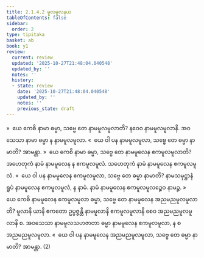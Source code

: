 ```yaml
---
title: 2.1.4.2 မူလမူလနယ
tableOfContents: false
sidebar:
  order: 2
type: tipitaka
basket: ab
book: y1
review:
  current: review
  updated: '2025-10-27T21:48:04.040548'
  updated_by: ''
  notes: ''
  history:
  - state: review
    date: '2025-10-27T21:48:04.040548'
    updated_by: ''
    notes: ''
    previous_state: draft
---
```



<ReviewStatus review={frontmatter.review} showDetails={true} />

<HypothesisAnnotation frontmatter={frontmatter} />

<DynamicBreadcrumb />

<Division number="89" book="y1" e="ch" v="33" p="13">

<Paragraph number="224" book="y1">
»  ယေ ကေစိ နာမာ ဓမ္မာ, သဗ္ဗေ တေ နာမမူလမူလာတိ?
</Paragraph>

<Paragraph number="225" book="y1">
နဝေဝ နာမမူလမူလာနိ. အဝသေသာ နာမာ ဓမ္မာ န နာမမူလမူလာ.
</Paragraph>

<Paragraph number="226" book="y1">
«  ယေ ဝါ ပန နာမမူလမူလာ, သဗ္ဗေ တေ ဓမ္မာ နာမာတိ? အာမန္တာ.
</Paragraph>

</Division>
<Division number="90" book="y1" e="ch" v="33" p="13">

<Paragraph number="227" book="y1">
»  ယေ ကေစိ နာမာ ဓမ္မာ, သဗ္ဗေ တေ နာမမူလေန ဧကမူလမူလာတိ?
</Paragraph>

<Paragraph number="228" book="y1">
အဟေတုကံ နာမံ နာမမူလေန န ဧကမူလမူလံ. သဟေတုကံ နာမံ နာမမူလေန ဧကမူလမူလံ.
</Paragraph>

<Paragraph number="229" book="y1">
«  ယေ ဝါ ပန နာမမူလေန ဧကမူလမူလာ, သဗ္ဗေ တေ ဓမ္မာ နာမာတိ?
</Paragraph>

<Paragraph number="230" book="y1">
နာမသမုဋ္ဌာနံ ရူပံ နာမမူလေန ဧကမူလမူလံ, န နာမံ. နာမံ နာမမူလေန ဧကမူလမူလဉ္စေဝ နာမဉ္စ.
</Paragraph>

</Division>
<Division number="91" book="y1" e="ch" v="33" p="13">

<Paragraph number="231" book="y1">
»  ယေ ကေစိ နာမမူလေန ဧကမူလမူလာ ဓမ္မာ, သဗ္ဗေ တေ နာမမူလေန အညမညမူလမူလာတိ?
</Paragraph>

<Paragraph number="232" book="y1">
မူလာနိ ယာနိ ဧကတော ဥပ္ပဇ္ဇန္တိ နာမမူလာနိ ဧကမူလမူလာနိ စေဝ အညမညမူလမူလာနိ စ. အဝသေသာ နာမမူလသဟဇာတာ ဓမ္မာ နာမမူလေန ဧကမူလမူလာ, န စ အညမညမူလမူလာ.
</Paragraph>

<Paragraph number="233" book="y1">
«  ယေ ဝါ ပန နာမမူလေန အညမညမူလမူလာ, သဗ္ဗေ တေ ဓမ္မာ နာမာတိ? အာမန္တာ. (2)
</Paragraph>
</Division>